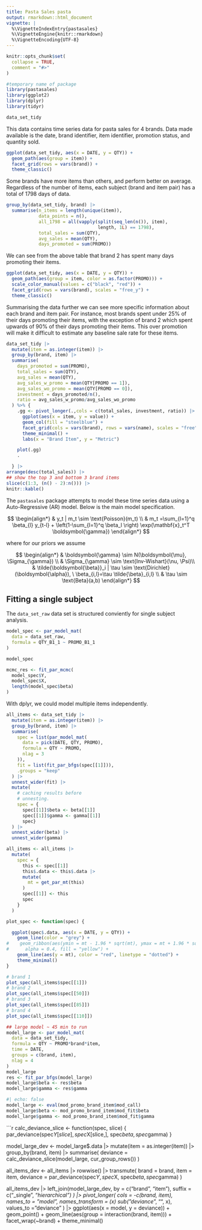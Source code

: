 ```yaml
---
title: Pasta Sales pasta
output: rmarkdown::html_document
vignette: |
  %\VignetteIndexEntry{pastasales}
  %\VignetteEngine{knitr::rmarkdown}
  %\VignetteEncoding{UTF-8}
---
```


```r
knitr::opts_chunk$set(
  collapse = TRUE,
  comment = "#>"
)
```

```r
#temporary name of package
library(pastasales)
library(ggplot2)
library(dplyr)
library(tidyr)
```

```r

data_set_tidy

```

This data contains time series data for pasta sales for 4 brands. Data made available is the date, brand identifier, item identifier, promotion status, and quantity sold.

```r
ggplot(data_set_tidy, aes(x = DATE, y = QTY)) +
  geom_path(aes(group = item)) +
  facet_grid(rows = vars(brand)) +
  theme_classic()
```

Some brands have more items than others, and perform better on average. Regardless of the number of items, each subject (brand and item pair) has a total of 1798 days of data.

```r
group_by(data_set_tidy, brand) |>
  summarise(n_items = length(unique(item)),
            data_points = n(),
            all_1798 = all(vapply(split(seq_len(n()), item),
                                  length, 1L) == 1798),
            total_sales = sum(QTY),
            avg_sales = mean(QTY),
            days_promoted = sum(PROMO))
```

We can see from the above table that brand 2 has spent many days promoting their items.

```r
ggplot(data_set_tidy, aes(x = DATE, y = QTY)) +
  geom_path(aes(group = item, color = as.factor(PROMO))) +
  scale_color_manual(values = c("black", "red")) +
  facet_grid(rows = vars(brand), scales = "free_y") +
  theme_classic()
```

Summarising the data further we can see more specific information about each brand and item pair. For instance, most brands spent under 25% of their days promoting their items, with the exception of brand 2 which spent upwards of 90% of their days promoting their items. This over promotion will make it difficult to estimate any baseline sale rate for these items.

```r
data_set_tidy |>
  mutate(item = as.integer(item)) |>
  group_by(brand, item) |>
  summarise(
    days_promoted = sum(PROMO),
    total_sales = sum(QTY),
    avg_sales = mean(QTY),
    avg_sales_w_promo = mean(QTY[PROMO == 1]),
    avg_sales_wo_promo = mean(QTY[PROMO == 0]),
    investment = days_promoted/n(),
    ratio = avg_sales_w_promo/avg_sales_wo_promo
  ) %>% {
    .gg <- pivot_longer(.,cols = c(total_sales, investment, ratio)) |>
      ggplot(aes(x = item, y = value)) +
      geom_col(fill = "steelblue") +
      facet_grid(cols = vars(brand), rows = vars(name), scales = "free") + scale_x_discrete() +
      theme_minimal() +
      labs(x = "Brand Item", y = "Metric")

    plot(.gg)
    .

  } |>
arrange(desc(total_sales)) |>
## show the top 3 and bottom 3 brand items
slice(c(1:3, (n() - 2):n())) |>
knitr::kable()


```


The `pastasales` package attempts to model these time series data using a Auto-Regressive (AR) model. Below is the main model specification.

$$
\begin{align*}
    & y_t | m_t \sim \text{Poisson}(m_t) \\
    & m_t =\sum_{l=1}^q \beta_{l} y_{t-l} + \left(1-\sum_{l=1}^q \beta_l \right) \exp(\mathbf{x}_t^T \boldsymbol{\gamma})
\end{align*}
$$

where for our priors we assume

$$
\begin{align*}
    & \boldsymbol{\gamma} \sim N(\boldsymbol{\mu}, \Sigma_{\gamma}) \\
    & \Sigma_{\gamma} \sim \text{Inv-Wishart}(\nu, \Psi)\\
    & \tilde{\boldsymbol{\beta}}_i | \tau \sim \text{Dirichlet}(\boldsymbol{\alpha}), \ \beta_{i,l}=\tau \tilde{\beta}_{i,l} \\
    & \tau \sim \text{Beta}(a,b)
\end{align*}
$$

<!-- Should we mention the initial auto-regressive model? -->

## Fitting a single subject

The `data_set_raw` data set is structured conviently for single subject analysis.

```r

model_spec <- par_model_mat(
  data = data_set_raw,
  formula = QTY_B1_1 ~ PROMO_B1_1
)

model_spec

mcmc_res <- fit_par_mcmc(
  model_spec$Y,
  model_spec$X,
  length(model_spec$beta)
)

```

With dplyr, we could model multiple items independently.

```r

all_items <- data_set_tidy |>
  mutate(item = as.integer(item)) |>
  group_by(brand, item) |>
  summarise(
    spec = list(par_model_mat(
      data = pick(DATE, QTY, PROMO),
      formula = QTY ~ PROMO,
      nlag = 3
    )),
    fit = list(fit_par_bfgs(spec[[1]])),
    .groups = "keep"
  ) |>
  unnest_wider(fit) |>
  mutate(
    # caching results before
    # unnesting.
    spec = {
      spec[[1]]$beta <- beta[[1]]
      spec[[1]]$gamma <- gamma[[1]]
      spec}
  ) |>
  unnest_wider(beta) |>
  unnest_wider(gamma)

all_items <- all_items |>
  mutate(
    spec = {
      this <- spec[[1]]
      this$.data <- this$.data |>
      mutate(
        mt = get_par_mt(this)
      )
      spec[[1]] <- this
      spec
    }
  )

plot_spec <- function(spec) {

  ggplot(spec$.data, aes(x = DATE, y = QTY)) +
    geom_line(color = "grey") +
#    geom_ribbon(aes(ymin = mt - 1.96 * sqrt(mt), ymax = mt + 1.96 * sqrt(mt)),
#      alpha = 0.4, fill = "yellow") +
    geom_line(aes(y = mt), color = "red", linetype = "dotted") +
    theme_minimal()
}

# brand 1
plot_spec(all_items$spec[[1]])
# brand 2
plot_spec(all_items$spec[[50]])
# brand 3
plot_spec(all_items$spec[[85]])
# brand 4
plot_spec(all_items$spec[[110]])

```

```r
## large model ~ 45 min to run
model_large <- par_model_mat(
  data = data_set_tidy,
  formula = QTY ~ PROMO*brand*item,
  time = DATE,
  groups = c(brand, item),
  nlag = 4
)
model_large
res <- fit_par_bfgs(model_large)
model_large$beta <- res$beta
model_large$gamma <- res$gamma
```

```r
#| echo: false
model_large <- eval(mod_promo_brand_item$mod_call)
model_large$beta <- mod_promo_brand_item$mod_fit$beta
model_large$gamma <- mod_promo_brand_item$mod_fit$gamma
```

```r

calc_deviance_slice <- function(spec, slice) {
  par_deviance(spec$Y[slice], spec$X[slice,], spec$beta, spec$gamma)
}

model_large_dev <- model_large$.data |>
  mutate(item = as.integer(item)) |>
  group_by(brand, item) |>
  summarise(
    deviance = calc_deviance_slice(model_large, cur_group_rows())
  )

all_items_dev <- all_items |>
  rowwise() |>
  transmute(
    brand = brand,
    item = item,
    deviance = par_deviance(spec$Y, spec$X, spec$beta, spec$gamma)
  )


all_items_dev |>
  left_join(model_large_dev, by = c("brand", "item"),
    suffix = c("_single", "_hierarchical")
  ) |>
  pivot_longer(
    cols = -c(brand, item),
    names_to = "model",
    names_transform = \(x) sub("deviance_", "", x),
    values_to = "deviance"
  ) |>
  ggplot(aes(x = model, y = deviance)) +
    geom_point() +
    geom_line(aes(group = interaction(brand, item))) +
    facet_wrap(~brand) +
    theme_minimal()
